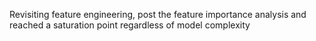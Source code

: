 Revisiting feature engineering, post the feature importance analysis and reached a saturation point regardless of model complexity
